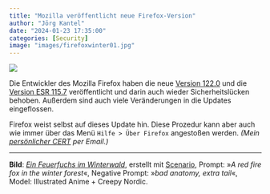 ```yaml
---
title: "Mozilla veröffentlicht neue Firefox-Version"
author: "Jörg Kantel"
date: "2024-01-23 17:35:00"
categories: [Security]
image: "images/firefoxwinter01.jpg"
---
```


[![](images/firefoxwinter01-b.jpg)](https://www.flickr.com/photos/schockwellenreiter/53483007225/)

Die Entwickler des Mozilla Firefox  haben die neue [Version 122.0](https://www.mozilla.org/en-US/firefox/122.0/releasenotes/) und die [Version ESR 115.7](https://www.mozilla.org/en-US/firefox/115.7.0/releasenotes/) veröffentlicht und darin auch wieder Sicherheitslücken behoben. Außerdem sind auch viele Veränderungen in die Updates eingeflossen.

Firefox weist selbst auf dieses Update hin. Diese Prozedur kann aber auch wie immer über das Menü `Hilfe > Über Firefox` angestoßen werden. *(Mein [persönlicher CERT](http://www.gwdg.de/~mreiman1/) per Email.)*

---

**Bild**: *[Ein Feuerfuchs im Winterwald](https://www.flickr.com/photos/schockwellenreiter/53483007225/)*, erstellt mit [Scenario](http://cognitiones.kantel-chaos-team.de/technikgeschichte/rechnerundnetze/scenario.html), Prompt: »*A red fire fox in the winter forest*«, Negative Prompt: »*bad anatomy, extra tail*«, Model: Illustrated Anime + Creepy Nordic.